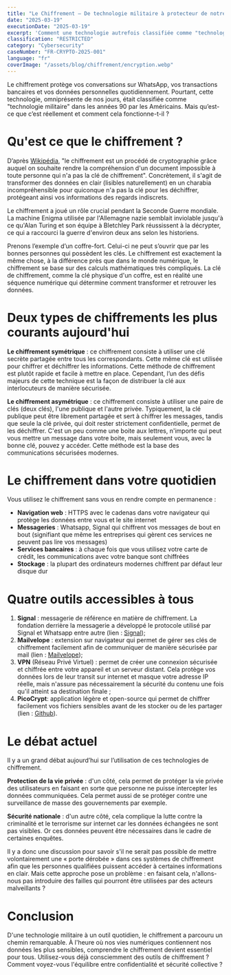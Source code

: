 ```yaml
---
title: "Le Chiffrement – De technologie militaire à protecteur de notre vie numérique"
date: "2025-03-19"
executionDate: "2025-03-19"
excerpt: 'Comment une technologie autrefois classifiée comme "technologie militaire" est devenue essentielle pour protéger nos conversations WhatsApp, transactions bancaires et données personnelles au quotidien – et pourquoi comprendre ses principes fondamentaux est crucial pour tous les utilisateurs du numérique.'
classification: "RESTRICTED"
category: "Cybersecurity"
caseNumber: "FR-CRYPTO-2025-001"
language: "fr"
coverImage: "/assets/blog/chiffrement/encryption.webp"
---
```


Le chiffrement protège vos conversations sur WhatsApp, vos transactions bancaires et vos données personnelles quotidiennement. Pourtant, cette technologie, omniprésente de nos jours, était classifiée comme "technologie militaire" dans les années 90 par les Américains. Mais qu’est-ce que c’est réellement et comment cela fonctionne-t-il ?

# Qu'est ce que le chiffrement ?

D’après [Wikipédia](https://fr.wikipedia.org/wiki/Chiffrement),  "le chiffrement est un procédé de cryptographie grâce auquel on souhaite rendre la compréhension d'un document impossible à toute personne qui n'a pas la clé de chiffrement". Concrètement, il s'agit de transformer des données en clair (lisibles naturellement) en un charabia incompréhensible pour quiconque n'a pas la clé pour les déchiffrer, protégeant ainsi vos informations des regards indiscrets.

<Callout type="saviez-vous">
Le chiffrement a joué un rôle crucial pendant la Seconde Guerre mondiale. La machine Enigma utilisée par l'Allemagne nazie semblait inviolable jusqu'à ce qu'Alan Turing et son équipe à Bletchley Park réussissent à la décrypter, ce qui a raccourci la guerre d'environ deux ans selon les historiens.
</Callout>

Prenons l’exemple d’un coffre-fort. Celui-ci ne peut s’ouvrir que par les bonnes personnes qui possèdent les clés. Le chiffrement est exactement la même chose, à la différence près que dans le monde numérique, le chiffrement se base sur des calculs mathématiques très compliqués. La clé de chiffrement, comme la clé physique d'un coffre, est en réalité une séquence numérique qui détermine comment transformer et retrouver les données.

# Deux types de chiffrements les plus courants aujourd'hui

**Le chiffrement symétrique** : ce chiffrement consiste à utiliser une clé secrète partagée entre tous les correspondants. Cette même clé est utilisée pour chiffrer et déchiffrer les informations. Cette méthode de chiffrement est plutôt rapide et facile à mettre en place. Cependant, l’un des défis majeurs de cette technique est la façon de distribuer la clé aux interlocuteurs de manière sécurisée.

**Le chiffrement asymétrique** : ce chiffrement consiste à utiliser une paire de clés (deux clés), l'une publique et l'autre privée. Typiquement, la clé publique peut être librement partagée et sert à chiffrer les messages, tandis que seule la clé privée, qui doit rester strictement confidentielle, permet de les déchiffrer. C'est un peu comme une boite aux lettres, n'importe qui peut vous mettre un message dans votre boite, mais seulement vous, avec la bonne clé, pouvez y accéder. Cette méthode est la base des communications sécurisées modernes.

<TechnicalImage src="/assets/blog/chiffrement/cle-asymetrique.webp" alt="Chiffrement asymétrique" caption="Explication du chiffrement asymétrique. Source: wikimedia.org" />

# Le chiffrement dans votre quotidien

Vous utilisez le chiffrement sans vous en rendre compte en permanence :
- **Navigation web** : HTTPS avec le cadenas dans votre navigateur qui protège les données entre vous et le site internet
- **Messageries** : Whatsapp, Signal qui chiffrent vos messages de bout en bout (signifiant que même les entreprises qui gèrent ces services ne peuvent pas lire vos messages)
- **Services bancaires** : à chaque fois que vous utilisez votre carte de crédit, les communications avec votre banque sont chiffrées
- **Stockage** : la plupart des ordinateurs modernes chiffrent par défaut leur disque dur

# Quatre outils accessibles à tous

1. **Signal** : messagerie de référence en matière de chiffrement. La fondation derrière la messagerie a développé le protocole utilisé par Signal et Whatsapp entre autre (lien : [Signal](https://signal.org/));
2. **Mailvelope** : extension sur navigateur qui permet de gérer ses clés de chiffrement facilement afin de communiquer de manière sécurisée par mail (lien : [Mailvelope](https://mailvelope.com));
3. **VPN** (Réseau Privé Virtuel) : permet de créer une connexion sécurisée et chiffrée entre votre appareil et un serveur distant. Cela protège vos données lors de leur transit sur internet et masque votre adresse IP réelle, mais n'assure pas nécessairement la sécurité du contenu une fois qu'il atteint sa destination finale ;
4. **PicoCrypt**: application légère et open-source qui permet de chiffrer facilement vos fichiers sensibles avant de les stocker ou de les partager (lien : [Github](https://github.com/Picocrypt/Picocrypt)).

# Le débat actuel

Il y a un grand débat aujourd’hui sur l’utilisation de ces technologies de chiffrement.

**Protection de la vie privée** : d'un côté, cela permet de protéger la vie privée des utilisateurs en faisant en sorte que personne ne puisse intercepter les données communiquées. Cela permet aussi de se protéger contre une surveillance de masse des gouvernements par exemple.

**Sécurité nationale** :  d'un autre côté, cela complique la lutte contre la criminalité et le terrorisme sur internet car les données échangées ne sont pas visibles. Or ces données peuvent être nécessaires dans le cadre de certaines enquêtes.

Il y a donc une discussion pour savoir s'il ne serait pas possible de mettre volontairement une « porte dérobée » dans ces systèmes de chiffrement afin que les personnes qualifiées puissent accéder à certaines informations en clair. Mais cette approche pose un problème : en faisant cela, n'allons-nous pas introduire des failles qui pourront être utilisées par des acteurs malveillants ?

<TechnicalImage src="/assets/blog/chiffrement/messageries.webp" alt="Telephone avec applications de messageries sécurisées" caption="Messageries sécurisées. Source: Getty Image" />

# Conclusion

D'une technologie militaire à un outil quotidien, le chiffrement a parcouru un chemin remarquable. À l'heure où nos vies numériques contiennent nos données les plus sensibles, comprendre le chiffrement devient essentiel pour tous. Utilisez-vous déjà consciemment des outils de chiffrement ? Comment voyez-vous l'équilibre entre confidentialité et sécurité collective ?
